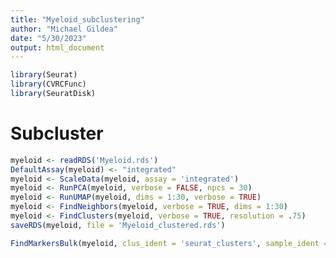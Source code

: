 ```yaml
---
title: "Myeloid_subclustering"
author: "Michael Gildea"
date: "5/30/2023"
output: html_document
---
```


```r
library(Seurat)
library(CVRCFunc)
library(SeuratDisk)
```

# Subcluster
```r
myeloid <- readRDS('Myeloid.rds')
DefaultAssay(myeloid) <- "integrated"
myeloid <- ScaleData(myeloid, assay = 'integrated')
myeloid <- RunPCA(myeloid, verbose = FALSE, npcs = 30)
myeloid <- RunUMAP(myeloid, dims = 1:30, verbose = TRUE)
myeloid <- FindNeighbors(myeloid, verbose = TRUE, dims = 1:30)
myeloid <- FindClusters(myeloid, verbose = TRUE, resolution = .75)
saveRDS(myeloid, file = 'Myeloid_clustered.rds')
```

```r
FindMarkersBulk(myeloid, clus_ident = 'seurat_clusters', sample_ident = 'Sample', out_dir = 'Myeloid_subcluster_markers')
```